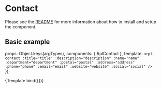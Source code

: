 
<Meta title="Molecules/Contact" />

# Contact
Please see the [README](https://github.com/dpc-sdp/ripple/blob/master/packages/components/Molecules/Contact/README.md) for more information about how to install and setup the component.

## Basic example

  props: Object.keys(argTypes),
  components: { RplContact },
  template: `
    <rpl-contact
      :title="title"
      :description="description"
      :name="name"
      :department="department"
      :postal="postal"
      :address="address"
      :phone="phone"
      :email="email"
      :website="website"
      :social="social"
    />
  `
});

<Canvas>
  <Story
    name="Contact"
    args={{
      title: 'Need additional help?',
      description: 'Description for contact',
      name: 'First Last Name (Job Title)',
      department: 'Department name',
      postal: 'PO Box 123, Suburb VIC 3421',
      address: '13 Street Name, Suburb VIC 3056',
      phone: [
        { number: '03 9876 6754' },
        { number: '0400 000 000', title: 'Mob' }
      ],
      email: 'emailaddress@vic.gov.au',
      website: {
        'text': 'Web address',
        'url': 'https://vic.gov.au'
      },
      social: [
        {
          icon: 'facebook',
          title: 'Name of Facebook Page',
          url: 'https://www.facebook.com'
        },
        {
          icon: 'twitter',
          title: 'Name of Twitter account',
          url: 'https://www.twitter.com'
        },
        {
          icon: 'linkedin',
          title: 'Name of LinkedIn profile',
          url: 'https://www.linkedin.com'
        },
        {
          icon: 'instagram',
          title: 'Name of Instagram account',
          url: 'https://www.intagram.com'
        }
      ]
    }}
  >
    {Template.bind({})}
  </Story>
</Canvas>

<ArgsTable of={RplContact} />

